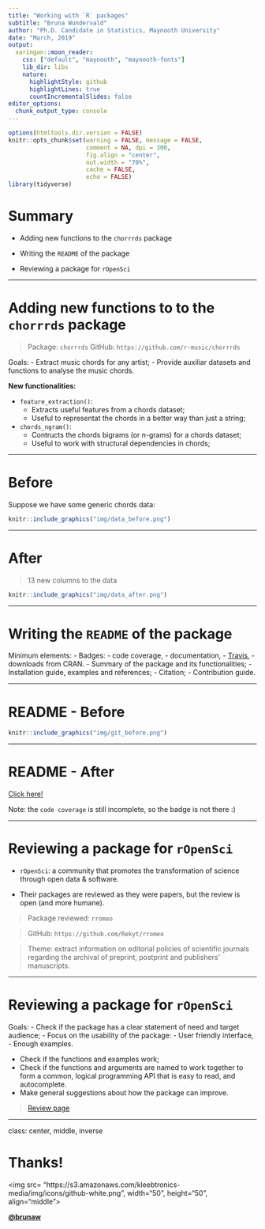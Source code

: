 ```yaml
---
title: "Working with `R` packages"
subtitle: "Bruna Wundervald"
author: "Ph.D. Candidate in Statistics, Maynooth University"
date: "March, 2019"
output:
  xaringan::moon_reader:
    css: ["default", "maynooth", "maynooth-fonts"]
    lib_dir: libs
    nature:
      highlightStyle: github
      highlightLines: true
      countIncrementalSlides: false
editor_options: 
  chunk_output_type: console
---
```


```r
options(htmltools.dir.version = FALSE)
knitr::opts_chunk$set(warning = FALSE, message = FALSE, 
                      comment = NA, dpi = 300,
                      fig.align = "center", 
                      out.width = "70%", 
                      cache = FALSE,
                      echo = FALSE)
library(tidyverse)
```


# Summary

- Adding new functions to the `chorrrds` package

- Writing the `README` of the package

- Reviewing a package for `rOpenSci`


---

# Adding new functions to to the `chorrrds` package

> Package: `chorrrds`
  GitHub: `https://github.com/r-music/chorrrds`

Goals:
  - Extract music chords for any artist;
  - Provide auxiliar datasets and functions to analyse the
    music chords.  

**New functionalities:**     

- `feature_extraction()`: 
  - Extracts useful features from a chords dataset;
  - Useful to representat the chords in a better way than just
  a string;
  
- `chords_ngram()`: 
  - Contructs the chords bigrams (or n-grams) for a chords dataset;
  - Useful to work with structural dependencies in chords; 

---

# Before

Suppose we have some generic chords data: 

```r
knitr::include_graphics("img/data_before.png")
```


---

# After

> 13 new columns to the data 

```r
knitr::include_graphics("img/data_after.png")
```


---

# Writing the `README` of the package

Minimum elements: 
  - Badges: 
    - code coverage, 
    - documentation, 
    - [Travis](https://travis-ci.org/),
    - downloads from CRAN. 
  - Summary of the package and its functionalities;
  - Installation guide, examples and references; 
  - Citation; 
  - Contribution guide. 

---

# README - Before

```r
knitr::include_graphics("img/git_before.png")
```

---

# README - After

[Click here!](https://github.com/r-music/chorrrds/)

Note: the `code coverage` is still incomplete,
so the badge is not there :)

---

# Reviewing a package for `rOpenSci`

 - `rOpenSci`: a community that promotes the transformation
of science through open data & software. 

 - Their packages are reviewed as they were papers, but the
 review is open (and more humane). 

> Package reviewed: `rromeo`

>  GitHub: `https://github.com/Rekyt/rromeo`

>  Theme: extract information on editorial policies of 
  scientific journals regarding the archival of preprint, 
  postprint and publishers’ manuscripts.

---

# Reviewing a package for `rOpenSci`

Goals: 
  - Check if the package has a clear statement of need and
  target audience;
  - Focus on the usability of the package:
    - User friendly interface,
    - Enough examples. 

  - Check if the functions and examples work; 
  - Check if the functions and arguments are named to work 
  together to form a common, logical programming API that is easy
  to read, and autocomplete. 
  - Make general suggestions about how the package can
  improve. 

> [Review page](https://github.com/ropensci/software-review/issues/285#issuecomment-472069821)

---


class: center, middle, inverse

# Thanks!

<img src= "https://s3.amazonaws.com/kleebtronics-media/img/icons/github-white.png", width="50", height="50",  align="middle"> 

<b>

[@brunaw](https://github.com/brunaw)